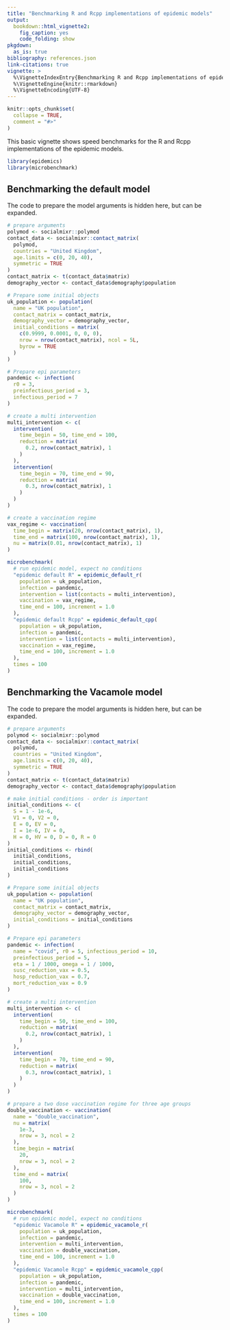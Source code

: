```yaml
---
title: "Benchmarking R and Rcpp implementations of epidemic models"
output:
  bookdown::html_vignette2:
    fig_caption: yes
    code_folding: show
pkgdown:
  as_is: true
bibliography: references.json
link-citations: true
vignette: >
  %\VignetteIndexEntry{Benchmarking R and Rcpp implementations of epidemic models}
  %\VignetteEngine{knitr::rmarkdown}
  %\VignetteEncoding{UTF-8}
---
```


```r
knitr::opts_chunk$set(
  collapse = TRUE,
  comment = "#>"
)
```

This basic vignette shows speed benchmarks for the R and Rcpp implementations of the epidemic models.

```r
library(epidemics)
library(microbenchmark)
```

## Benchmarking the default model

The code to prepare the model arguments is hidden here, but can be expanded.

```r
# prepare arguments
polymod <- socialmixr::polymod
contact_data <- socialmixr::contact_matrix(
  polymod,
  countries = "United Kingdom",
  age.limits = c(0, 20, 40),
  symmetric = TRUE
)
contact_matrix <- t(contact_data$matrix)
demography_vector <- contact_data$demography$population

# Prepare some initial objects
uk_population <- population(
  name = "UK population",
  contact_matrix = contact_matrix,
  demography_vector = demography_vector,
  initial_conditions = matrix(
    c(0.9999, 0.0001, 0, 0, 0),
    nrow = nrow(contact_matrix), ncol = 5L,
    byrow = TRUE
  )
)

# Prepare epi parameters
pandemic <- infection(
  r0 = 3,
  preinfectious_period = 3,
  infectious_period = 7
)

# create a multi intervention
multi_intervention <- c(
  intervention(
    time_begin = 50, time_end = 100,
    reduction = matrix(
      0.2, nrow(contact_matrix), 1
    )
  ),
  intervention(
    time_begin = 70, time_end = 90,
    reduction = matrix(
      0.3, nrow(contact_matrix), 1
    )
  )
)

# create a vaccination regime
vax_regime <- vaccination(
  time_begin = matrix(20, nrow(contact_matrix), 1),
  time_end = matrix(100, nrow(contact_matrix), 1),
  nu = matrix(0.01, nrow(contact_matrix), 1)
)
```

```r
microbenchmark(
  # run epidemic model, expect no conditions
  "epidemic default R" = epidemic_default_r(
    population = uk_population,
    infection = pandemic,
    intervention = list(contacts = multi_intervention),
    vaccination = vax_regime,
    time_end = 100, increment = 1.0
  ),
  "epidemic default Rcpp" = epidemic_default_cpp(
    population = uk_population,
    infection = pandemic,
    intervention = list(contacts = multi_intervention),
    vaccination = vax_regime,
    time_end = 100, increment = 1.0
  ),
  times = 100
)
```


## Benchmarking the Vacamole model

The code to prepare the model arguments is hidden here, but can be expanded.

```r
# prepare arguments
polymod <- socialmixr::polymod
contact_data <- socialmixr::contact_matrix(
  polymod,
  countries = "United Kingdom",
  age.limits = c(0, 20, 40),
  symmetric = TRUE
)
contact_matrix <- t(contact_data$matrix)
demography_vector <- contact_data$demography$population

# make initial conditions - order is important
initial_conditions <- c(
  S = 1 - 1e-6,
  V1 = 0, V2 = 0,
  E = 0, EV = 0,
  I = 1e-6, IV = 0,
  H = 0, HV = 0, D = 0, R = 0
)
initial_conditions <- rbind(
  initial_conditions,
  initial_conditions,
  initial_conditions
)

# Prepare some initial objects
uk_population <- population(
  name = "UK population",
  contact_matrix = contact_matrix,
  demography_vector = demography_vector,
  initial_conditions = initial_conditions
)

# Prepare epi parameters
pandemic <- infection(
  name = "covid", r0 = 5, infectious_period = 10,
  preinfectious_period = 5,
  eta = 1 / 1000, omega = 1 / 1000,
  susc_reduction_vax = 0.5,
  hosp_reduction_vax = 0.7,
  mort_reduction_vax = 0.9
)

# create a multi intervention
multi_intervention <- c(
  intervention(
    time_begin = 50, time_end = 100,
    reduction = matrix(
      0.2, nrow(contact_matrix), 1
    )
  ),
  intervention(
    time_begin = 70, time_end = 90,
    reduction = matrix(
      0.3, nrow(contact_matrix), 1
    )
  )
)

# prepare a two dose vaccination regime for three age groups
double_vaccination <- vaccination(
  name = "double_vaccination",
  nu = matrix(
    1e-3,
    nrow = 3, ncol = 2
  ),
  time_begin = matrix(
    20,
    nrow = 3, ncol = 2
  ),
  time_end = matrix(
    100,
    nrow = 3, ncol = 2
  )
)
```

```r
microbenchmark(
  # run epidemic model, expect no conditions
  "epidemic Vacamole R" = epidemic_vacamole_r(
    population = uk_population,
    infection = pandemic,
    intervention = multi_intervention,
    vaccination = double_vaccination,
    time_end = 100, increment = 1.0
  ),
  "epidemic Vacamole Rcpp" = epidemic_vacamole_cpp(
    population = uk_population,
    infection = pandemic,
    intervention = multi_intervention,
    vaccination = double_vaccination,
    time_end = 100, increment = 1.0
  ),
  times = 100
)
```
